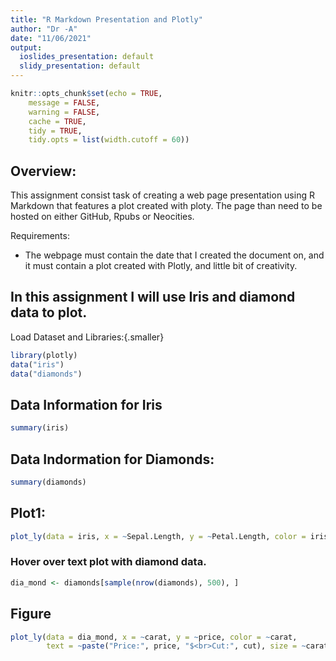 ```yaml
---
title: "R Markdown Presentation and Plotly"
author: "Dr -A"
date: "11/06/2021"
output:
  ioslides_presentation: default
  slidy_presentation: default
---
```


```r
knitr::opts_chunk$set(echo = TRUE,
	message = FALSE,
	warning = FALSE,
	cache = TRUE,
	tidy = TRUE,
	tidy.opts = list(width.cutoff = 60))
```

## Overview:{.smaller}

This assignment consist task of creating a web page presentation using R Markdown that features a plot created with ploty.
The page than need to be hosted on either GitHub, Rpubs or Neocities.

 Requirements:

 * The webpage must contain the date that I created the document on, and 
 it must contain a plot created with Plotly, and little bit of creativity.
 
## In this assignment I will use Iris and diamond data to plot.{.smaller}

Load Dataset and Libraries:{.smaller}

```r
library(plotly)
data("iris")
data("diamonds")

```

## Data Information for Iris{.smaller}

```r
summary(iris)
```

## Data Indormation for Diamonds:{.smaller}
```r
summary(diamonds)
```


## Plot1: {.smaller}
```r
plot_ly(data = iris, x = ~Sepal.Length, y = ~Petal.Length, color = iris$Species)

```

### Hover over text plot with diamond data.{.smaller}
```r
dia_mond <- diamonds[sample(nrow(diamonds), 500), ]
```

## Figure{.smaller}
```r
plot_ly(data = dia_mond, x = ~carat, y = ~price, color = ~carat,
        text = ~paste("Price:", price, "$<br>Cut:", cut), size = ~carat)

```





